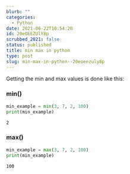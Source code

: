 ```yaml
---
blurb: ""
categories:
  - Python
date: 2021-06-22T10:54:20
id: 20eOEEZUlY8p
scrubbed_2021: false
status: published
title: min max in python
type: post
slug: min-max-in-python--20eoeezuly8p
---
```


Getting the min and max values is done like this:

### min()

```python
min_example = min(3, 7, 2, 100)
print(min_example)
```

```results
2
```

### max()

```python
min_example = max(3, 7, 2, 100)
print(min_example)
```

```results
100
```